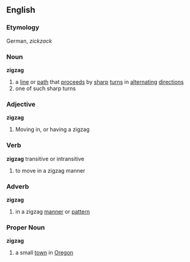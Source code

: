 ==English==
===Etymology===
German, ''zickzack''
===Noun===
'''zigzag'''
# a [[line]] or [[path]] that [[proceed]]s by [[sharp]] [[turn]]s in [[alternate|alternating]] [[direction]]s
# one of such sharp turns
===Adjective===
'''zigzag'''
# Moving in, or having a zigzag
===Verb===
'''zigzag''' transitive or intransitive
# to move in a zigzag manner
===Adverb===
'''zigzag'''
# in a zigzag [[manner]] or [[pattern]]
===Proper Noun===
'''zigzag'''
# a small [[town]] in [[Oregon]]